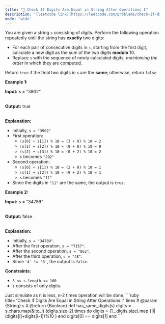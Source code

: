 ```yaml
---
title: "🧩 Check If Digits Are Equal in String After Operations I"
description: '[leetcode link](https://leetcode.com/problems/check-if-digits-are-equal-in-string-after-operations-i/description/)'
mode: 'wide'
---
```

<Tabs>
  <Tab title="Question" icon="circle-question" iconType="regular">
    <Card>
      <p>You are given a string <code>s</code> consisting of digits. Perform the following operation repeatedly until the string has <strong>exactly</strong> two digits:</p>  <ul>  <li>For each pair of consecutive digits in <code>s</code>, starting from the first digit, calculate a new digit as the sum of the two digits <strong>modulo</strong> 10.</li>  <li>Replace <code>s</code> with the sequence of newly calculated digits, <em>maintaining the order</em> in which they are computed.</li> </ul>  <p>Return <code>true</code> if the final two digits in <code>s</code> are the <strong>same</strong>; otherwise, return <code>false</code>.</p>   <p><strong class="example">Example 1:</strong></p>  <div class="example-block"> <p><strong>Input:</strong> <span class="example-io">s = &quot;3902&quot;</span></p>  <p><br/> <strong>Output:</strong> <span class="example-io">true</span></p>  <p><br/> <strong>Explanation:</strong></p>  <ul>  <li>Initially, <code>s = &quot;3902&quot;</code></li>  <li>First operation:  <ul>   <li><code>(s[0] + s[1]) % 10 = (3 + 9) % 10 = 2</code></li>   <li><code>(s[1] + s[2]) % 10 = (9 + 0) % 10 = 9</code></li>   <li><code>(s[2] + s[3]) % 10 = (0 + 2) % 10 = 2</code></li>   <li><code>s</code> becomes <code>&quot;292&quot;</code></li>  </ul>  </li>  <li>Second operation:  <ul>   <li><code>(s[0] + s[1]) % 10 = (2 + 9) % 10 = 1</code></li>   <li><code>(s[1] + s[2]) % 10 = (9 + 2) % 10 = 1</code></li>   <li><code>s</code> becomes <code>&quot;11&quot;</code></li>  </ul>  </li>  <li>Since the digits in <code>&quot;11&quot;</code> are the same, the output is <code>true</code>.</li> </ul> </div>  <p><strong class="example">Example 2:</strong></p>  <div class="example-block"> <p><strong>Input:</strong> <span class="example-io">s = &quot;34789&quot;</span></p>  <p><br/> <strong>Output:</strong> <span class="example-io">false</span></p>  <p><br/> <strong>Explanation:</strong></p>  <ul>  <li>Initially, <code>s = &quot;34789&quot;</code>.</li>  <li>After the first operation, <code>s = &quot;7157&quot;</code>.</li>  <li>After the second operation, <code>s = &quot;862&quot;</code>.</li>  <li>After the third operation, <code>s = &quot;48&quot;</code>.</li>  <li>Since <code>&#39;4&#39; != &#39;8&#39;</code>, the output is <code>false</code>.</li> </ul> </div>   <p><strong>Constraints:</strong></p>  <ul>  <li><code>3 &lt;= s.length &lt;= 100</code></li>  <li><code>s</code> consists of only digits.</li> </ul> 
    </Card>
  </Tab>
  <Tab title="Solution" icon="lightbulb" iconType="regular" >
    <Card>
      Just simulate as n is less, n-2 times operation will be done.
</Card>
  <Expandable title="code">
    <CodeGroup dropdown>
```ruby title="Check If Digits Are Equal in String After Operations I" lines
# @param {String} s
# @return {Boolean}
def has_same_digits(s)
  digits = s.chars.map(&:to_i)
  (digits.size-2).times do
    digits = (1...digits.size).map {|i| (digits[i]+digits[i-1])%10 }
  end
  digits[0] == digits[1]
end
```
    </CodeGroup>
  </Expandable>
  </Tab>
</Tabs>